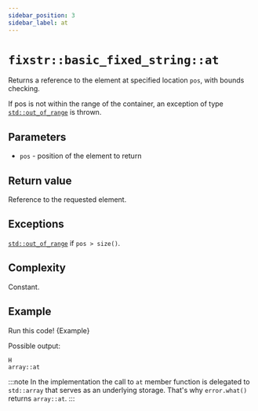 ```yaml
---
sidebar_position: 3
sidebar_label: at
---
```

# `fixstr::basic_fixed_string::at`


<CppOverloadList>
    <CppOverload num={1} code={Overload1} />
    <CppOverload num={2} code={Overload2} />
</CppOverloadList>

Returns a reference to the element at specified location `pos`, with bounds checking.

If pos is not within the range of the container, an exception of type [`std::out_of_range`](https://en.cppreference.com/w/cpp/error/out_of_range) is thrown.

## Parameters

* `pos`	-	position of the element to return

## Return value

Reference to the requested element.

## Exceptions

[`std::out_of_range`](https://en.cppreference.com/w/cpp/error/out_of_range) if `pos > size()`.

## Complexity

Constant.

## Example

<LinkButton link="https://godbolt.org/z/xWcGTdE9h">Run this code!</LinkButton>
<CodeBlock className="language-cpp">{Example}</CodeBlock>

Possible output:

```
H
array::at
```

:::note
In the implementation the call to `at` member function is delegated to `std::array` that serves as an underlying storage. That's why `error.what()` returns `array::at`.
:::
